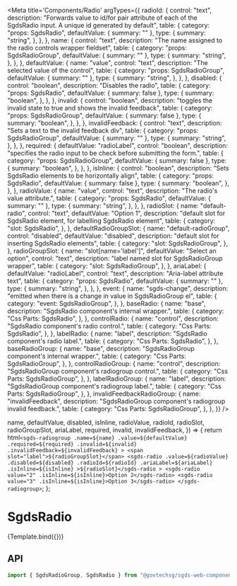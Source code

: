 
<Meta
  title='Components/Radio'
  argTypes={{
    radioId: {
      control: "text",
      description:
        "Forwards value to id/for pair attribute of each of the SgdsRadio input. A unique id generated by default",
      table: {
        category: "props: SgdsRadio",
        defaultValue: { summary: "" },
        type: {
          summary: "string",
        },
      },
    },
    name: {
      control: "text",
      description: "The name assigned to the radio controls wrapper fieldset",
      table: {
        category: "props: SgdsRadioGroup",
        defaultValue: { summary: "" },
        type: {
          summary: "string",
        },
      },
    },
    defaultValue: {
      name: "value",
      control: "text",
      description: "The selected value of the control",
      table: {
        category: "props: SgdsRadioGroup",
        defaultValue: { summary: "" },
        type: {
          summary: "string",
        },
      },
    },
    disabled: {
      control: "boolean",
      description: "Disables the radio",
      table: {
        category: "props: SgdsRadio",
        defaultValue: { summary: false },
        type: {
          summary: "boolean",
        },
      },
    },
    invalid: {
      control: "boolean",
      description:
        "toggles the invalid state to true and shows the invalid feedback",
      table: {
        category: "props: SgdsRadioGroup",
        defaultValue: { summary: false },
        type: {
          summary: "boolean",
        },
      },
    },
    invalidFeedback: {
      control: "text",
      description: "Sets a text to the invalid feedback div",
      table: {
        category: "props: SgdsRadioGroup",
        defaultValue: { summary: "" },
        type: {
          summary: "string",
        },
      },
    },
    required: {
      defaultValue: "radioLabel",
      control: "boolean",
      description:
        "specifies the radio input to be check before submitting the form.",
      table: {
        category: "props: SgdsRadioGroup",
        defaultValue: { summary: false },
        type: {
          summary: "boolean",
        },
      },
    },
    isInline: {
      control: "boolean",
      description: "Sets SgdsRadio elements to be horizontally align",
      table: {
        category: "props: SgdsRadio",
        defaultValue: { summary: false },
        type: {
          summary: "boolean",
        },
      },
    },
    radioValue: {
      name: "value",
      control: "text",
      description: "The radio's value attribute.",
      table: {
        category: "props: SgdsRadio",
        defaultValue: { summary: "" },
        type: {
          summary: "string",
        },
      },
    },
    radioSlot: {
      name: "default-radio",
      control: "text",
      defaultValue: "Option 1",
      description:
        "default slot for SgdsRadio element, for labelling SgdsRadio element",
      table: {
        category: "slot: SgdsRadio",
      },
    },
    defaultRadioGroupSlot: {
      name: "default-radioGroup",
      control: "disabled",
      defaultValue: "disabled",
      description: "default slot for inserting SgdsRadio elements",
      table: {
        category: "slot: SgdsRadioGroup",
      },
    },
    radioGroupSlot: {
      name: "slot[name='label']",
      defaultValue: "Select an option",
      control: "text",
      description: "label named slot for SgdsRadioGroup wrapper",
      table: {
        category: "slot: SgdsRadioGroup",
      },
    },
    ariaLabel: {
      defaultValue: "radioLabel",
      control: "text",
      description: "Aria-label attribute text",
      table: {
        category: "props: SgdsRadio",
        defaultValue: { summary: "" },
        type: {
          summary: "string",
        },
      },
    },
    event: {
      name: "sgds-change",
      description:
        "emitted when there is a change in value in SgdsRadioGroup el",
      table: {
        category: "event: SgdsRadioGroup",
      },
    },
    baseRadio: {
      name: "base",
      description: "SgdsRadio component's internal wrapper.",
      table: {
        category: "Css Parts: SgdsRadio",
      },
    },
    controlRadio: {
      name: "control",
      description: "SgdsRadio component's radio control.",
      table: {
        category: "Css Parts: SgdsRadio",
      },
    },
    labelRadio: {
      name: "label",
      description: "SgdsRadio component's radio label.",
      table: {
        category: "Css Parts: SgdsRadio",
      },
    },
    baseRadioGroup: {
      name: "base",
      description: "SgdsRadioGroup component's internal wrapper.",
      table: {
        category: "Css Parts: SgdsRadioGroup",
      },
    },
    controlRadioGroup: {
      name: "control",
      description: "SgdsRadioGroup component's radiogroup control.",
      table: {
        category: "Css Parts: SgdsRadioGroup",
      },
    },
    labelRadioGroup: {
      name: "label",
      description: "SgdsRadioGroup component's radiogroup label.",
      table: {
        category: "Css Parts: SgdsRadioGroup",
      },
    },
    invalidFeedbackRadioGroup: {
      name: "invalidFeedback",
      description: "SgdsRadioGroup component's radiogroup invalid feedback.",
      table: {
        category: "Css Parts: SgdsRadioGroup",
      },
    },
  }}
/>

  name,
  defaultValue,
  disabled,
  isInline,
  radioValue,
  radioId,
  radioSlot,
  radioGroupSlot,
  ariaLabel,
  required,
  invalid,
  invalidFeedback,
}) => {
  return html`
    <sgds-radiogroup
      .name=${name}
      .value=${defaultValue}
      .required=${required}
      .invalid=${invalid}
      .invalidFeedback=${invalidFeedback}
    >
      <span slot="label">${radioGroupSlot}</span>
      <sgds-radio
        .value=${radioValue}
        .disabled=${disabled}
        .radioId=${radioId}
        .ariaLabel=${ariaLabel}
        .isInline=${isInline}
        >${radioSlot}</sgds-radio
      >
      <sgds-radio value="2" .isInline=${isInline}>Option 2</sgds-radio>
      <sgds-radio value="3" .isInline=${isInline}>Option 3</sgds-radio>
    </sgds-radiogroup>
  `;
};

# SgdsRadio

<Canvas>
  <Story name='Basic'>{Template.bind({})}</Story>
</Canvas>

## API

```jsx
import { SgdsRadioGroup, SgdsRadio } from "@govtechsg/sgds-web-component/Radio";
```

<ArgsTable story='Basic' />
